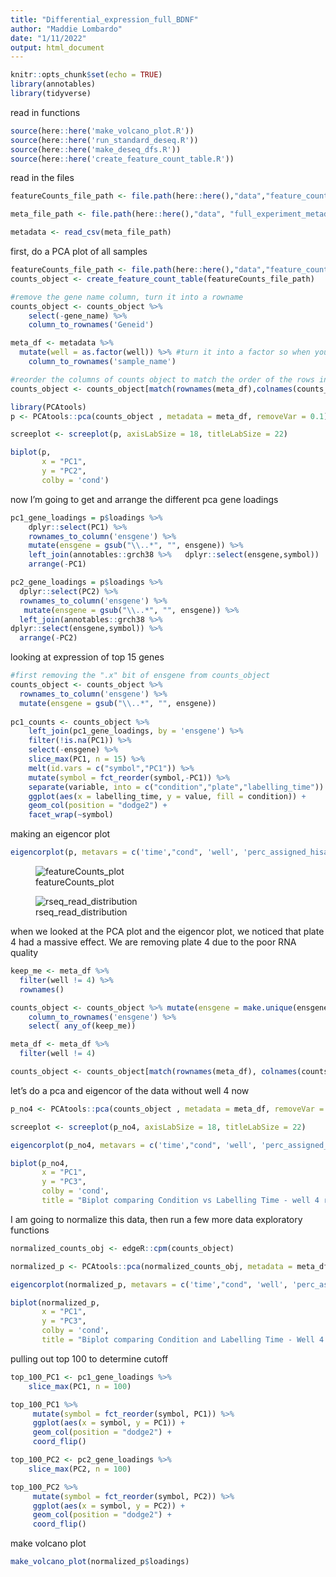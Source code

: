 ```yaml
---
title: "Differential_expression_full_BDNF"
author: "Maddie Lombardo"
date: "1/11/2022"
output: html_document
---
```


```r
knitr::opts_chunk$set(echo = TRUE)
library(annotables)
library(tidyverse)
```

read in functions
```r
source(here::here('make_volcano_plot.R'))
source(here::here('run_standard_deseq.R'))
source(here::here('make_deseq_dfs.R'))
source(here::here('create_feature_count_table.R'))
```

read in the files
```r
featureCounts_file_path <- file.path(here::here(),"data","feature_counts_bdnf_full_experiment")

meta_file_path <- file.path(here::here(),"data", "full_experiment_metadata.csv")

metadata <- read_csv(meta_file_path)

```


first, do a PCA plot of all samples
```r
featureCounts_file_path <- file.path(here::here(),"data","feature_counts_bdnf_full_experiment")
counts_object <- create_feature_count_table(featureCounts_file_path)

#remove the gene name column, turn it into a rowname
counts_object <- counts_object %>% 
    select(-gene_name) %>% 
    column_to_rownames('Geneid') 

meta_df <- metadata %>% 
  mutate(well = as.factor(well)) %>% #turn it into a factor so when you color by it with the biplot function it doesn't give you a gradient
    column_to_rownames('sample_name')

#reorder the columns of counts object to match the order of the rows in meta_df
counts_object <- counts_object[match(rownames(meta_df),colnames(counts_object))]

library(PCAtools)
p <- PCAtools::pca(counts_object , metadata = meta_df, removeVar = 0.1)

screeplot <- screeplot(p, axisLabSize = 18, titleLabSize = 22)

biplot(p,
       x = "PC1",
       y = "PC2",
       colby = 'cond')
```

now I'm going to get and arrange the different pca gene loadings

```r

pc1_gene_loadings = p$loadings %>% 
    dplyr::select(PC1) %>% 
    rownames_to_column('ensgene') %>% 
    mutate(ensgene = gsub("\\..*", "", ensgene)) %>% 
    left_join(annotables::grch38 %>%   dplyr::select(ensgene,symbol))  %>% 
    arrange(-PC1)

pc2_gene_loadings = p$loadings %>% 
  dplyr::select(PC2) %>% 
  rownames_to_column('ensgene') %>% 
   mutate(ensgene = gsub("\\..*", "", ensgene)) %>%
  left_join(annotables::grch38 %>% 
dplyr::select(ensgene,symbol)) %>% 
  arrange(-PC2)
```

looking at expression of top 15 genes
```r
#first removing the ".x" bit of ensgene from counts_object
counts_object <- counts_object %>% 
  rownames_to_column('ensgene') %>% 
  mutate(ensgene = gsub("\\..*", "", ensgene))
  
pc1_counts <- counts_object %>% 
    left_join(pc1_gene_loadings, by = 'ensgene') %>%
    filter(!is.na(PC1)) %>% 
    select(-ensgene) %>% 
    slice_max(PC1, n = 15) %>%
    melt(id.vars = c("symbol","PC1")) %>% 
    mutate(symbol = fct_reorder(symbol,-PC1)) %>% 
    separate(variable, into = c("condition","plate","labelling_time")) %>% 
    ggplot(aes(x = labelling_time, y = value, fill = condition)) + 
    geom_col(position = "dodge2") + 
    facet_wrap(~symbol)
```

making an eigencor plot
```r
eigencorplot(p, metavars = c('time',"cond", 'well', 'perc_assigned_hisat3n', 'm_assigned_assigned_hisat3n'))
```

![featureCounts_plot](C:/Users/mlomb/Desktop/tracked_files_github/bdnf_4su/plots/featureCounts_assignment_plot-1.png)

![rseq_read_distribution](C:/Users/mlomb/Desktop/tracked_files_github/bdnf_4su/plots/rseqc_read_distribution_plot-1.png)

when we looked at the PCA plot and the eigencor plot, we noticed that plate 4 had a massive effect. We are removing plate 4 due to the poor RNA quality
```r
keep_me <- meta_df %>% 
  filter(well != 4) %>% 
  rownames()

counts_object <- counts_object %>% mutate(ensgene = make.unique(ensgene)) %>% 
    column_to_rownames('ensgene') %>%
    select( any_of(keep_me)) 

meta_df <- meta_df %>% 
  filter(well != 4)

counts_object <- counts_object[match(rownames(meta_df), colnames(counts_object))]
```

let's do a pca and eigencor of the data without well 4 now

```r
p_no4 <- PCAtools::pca(counts_object , metadata = meta_df, removeVar = 0.1)

screeplot <- screeplot(p_no4, axisLabSize = 18, titleLabSize = 22)

eigencorplot(p_no4, metavars = c('time',"cond", 'well', 'perc_assigned_hisat3n', 'm_assigned_assigned_hisat3n'))

biplot(p_no4,
       x = "PC1",
       y = "PC3",
       colby = 'cond',
       title = "Biplot comparing Condition vs Labelling Time - well 4 removed" )
```

I am going to normalize this data, then run a few more data exploratory functions
```r
normalized_counts_obj <- edgeR::cpm(counts_object)

normalized_p <- PCAtools::pca(normalized_counts_obj, metadata = meta_df, removeVar = 0.1)

eigencorplot(normalized_p, metavars = c('time',"cond", 'well', 'perc_assigned_hisat3n', 'm_assigned_assigned_hisat3n'), main = "Eigencor Plot of Normalized BDNF vs Control Principal Components - \nWell 4 Removed")

biplot(normalized_p,
       x = "PC1",
       y = "PC3",
       colby = 'cond', 
       title = "Biplot comparing Condition and Labelling Time - Well 4 Removed")
```



pulling out top 100 to determine cutoff

```r
top_100_PC1 <- pc1_gene_loadings %>% 
    slice_max(PC1, n = 100)

top_100_PC1 %>% 
     mutate(symbol = fct_reorder(symbol, PC1)) %>% 
     ggplot(aes(x = symbol, y = PC1)) + 
     geom_col(position = "dodge2") +
     coord_flip()

top_100_PC2 <- pc2_gene_loadings %>% 
    slice_max(PC2, n = 100)

top_100_PC2 %>% 
     mutate(symbol = fct_reorder(symbol, PC2)) %>% 
     ggplot(aes(x = symbol, y = PC2)) + 
     geom_col(position = "dodge2") +
     coord_flip()
```

make volcano plot

```r
make_volcano_plot(normalized_p$loadings)
```

